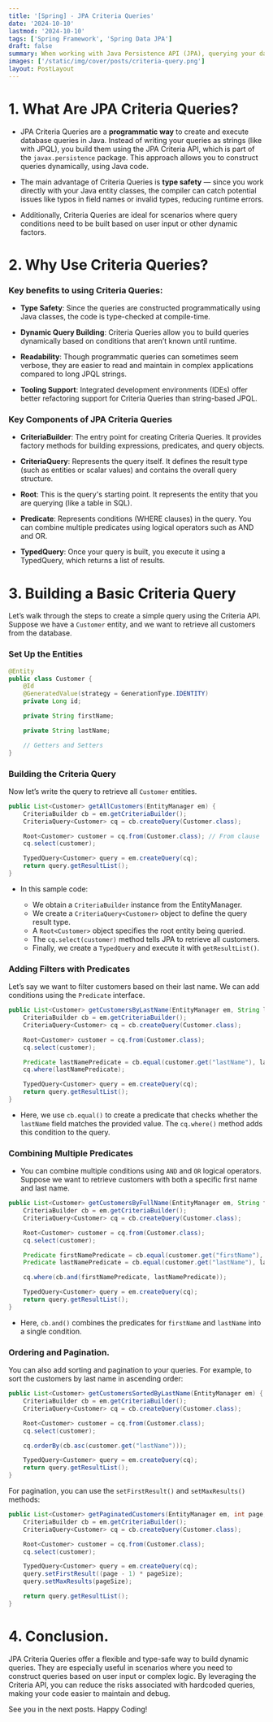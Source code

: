 ```yaml
---
title: '[Spring] - JPA Criteria Queries'
date: '2024-10-10'
lastmod: '2024-10-10'
tags: ['Spring Framework', 'Spring Data JPA']
draft: false
summary: When working with Java Persistence API (JPA), querying your data effectively is crucial. While JPQL (Java Persistence Query Language) is the most commonly used method for querying entities, JPA also offers another powerful option - Criteria Queries.
images: ['/static/img/cover/posts/criteria-query.png']
layout: PostLayout
---
```


<TOCInline toc={props.toc} asDisclosure toHeading={3} />

# 1. What Are JPA Criteria Queries?

- JPA Criteria Queries are a **programmatic way** to create and execute database queries in Java. Instead of writing your queries as strings (like with JPQL), you build them using the JPA Criteria API, which is part of the `javax.persistence` package. This approach allows you to construct queries dynamically, using Java code.

- The main advantage of Criteria Queries is **type safety** — since you work directly with your Java entity classes, the compiler can catch potential issues like typos in field names or invalid types, reducing runtime errors.

- Additionally, Criteria Queries are ideal for scenarios where query conditions need to be built based on user input or other dynamic factors.

# 2. Why Use Criteria Queries?

### Key benefits to using Criteria Queries:

- **Type Safety**: Since the queries are constructed programmatically using Java classes, the code is type-checked at compile-time.

- **Dynamic Query Building**: Criteria Queries allow you to build queries dynamically based on conditions that aren’t known until runtime.

- **Readability**: Though programmatic queries can sometimes seem verbose, they are easier to read and maintain in complex applications compared to long JPQL strings.

- **Tooling Support**: Integrated development environments (IDEs) offer better refactoring support for Criteria Queries than string-based JPQL.

### Key Components of JPA Criteria Queries

- **CriteriaBuilder**: The entry point for creating Criteria Queries. It provides factory methods for building expressions, predicates, and query objects.

- **CriteriaQuery**: Represents the query itself. It defines the result type (such as entities or scalar values) and contains the overall query structure.

- **Root**: This is the query's starting point. It represents the entity that you are querying (like a table in SQL).

- **Predicate**: Represents conditions (WHERE clauses) in the query. You can combine multiple predicates using logical operators such as AND and OR.

- **TypedQuery**: Once your query is built, you execute it using a TypedQuery, which returns a list of results.

# 3. Building a Basic Criteria Query

Let’s walk through the steps to create a simple query using the Criteria API. Suppose we have a `Customer` entity, and we want to retrieve all customers from the database.

### Set Up the Entities

```Java
@Entity
public class Customer {
    @Id
    @GeneratedValue(strategy = GenerationType.IDENTITY)
    private Long id;

    private String firstName;

    private String lastName;

    // Getters and Setters
}
```

### Building the Criteria Query

Now let’s write the query to retrieve all `Customer` entities.

```Java
public List<Customer> getAllCustomers(EntityManager em) {
    CriteriaBuilder cb = em.getCriteriaBuilder();
    CriteriaQuery<Customer> cq = cb.createQuery(Customer.class);

    Root<Customer> customer = cq.from(Customer.class); // From clause
    cq.select(customer);

    TypedQuery<Customer> query = em.createQuery(cq);
    return query.getResultList();
}
```

- In this sample code:

  - We obtain a `CriteriaBuilder` instance from the EntityManager.
  - We create a `CriteriaQuery<Customer>` object to define the query result type.
  - A `Root<Customer>` object specifies the root entity being queried.
  - The `cq.select(customer)` method tells JPA to retrieve all customers.
  - Finally, we create a `TypedQuery` and execute it with `getResultList()`.

### Adding Filters with Predicates

Let’s say we want to filter customers based on their last name. We can add conditions using the `Predicate` interface.

```Java
public List<Customer> getCustomersByLastName(EntityManager em, String lastName) {
    CriteriaBuilder cb = em.getCriteriaBuilder();
    CriteriaQuery<Customer> cq = cb.createQuery(Customer.class);

    Root<Customer> customer = cq.from(Customer.class);
    cq.select(customer);

    Predicate lastNamePredicate = cb.equal(customer.get("lastName"), lastName);
    cq.where(lastNamePredicate);

    TypedQuery<Customer> query = em.createQuery(cq);
    return query.getResultList();
}
```

- Here, we use `cb.equal()` to create a predicate that checks whether the `lastName` field matches the provided value. The `cq.where()` method adds this condition to the query.

### Combining Multiple Predicates

- You can combine multiple conditions using `AND` and `OR` logical operators. Suppose we want to retrieve customers with both a specific first name and last name.

```Java
public List<Customer> getCustomersByFullName(EntityManager em, String firstName, String lastName) {
    CriteriaBuilder cb = em.getCriteriaBuilder();
    CriteriaQuery<Customer> cq = cb.createQuery(Customer.class);

    Root<Customer> customer = cq.from(Customer.class);
    cq.select(customer);

    Predicate firstNamePredicate = cb.equal(customer.get("firstName"), firstName);
    Predicate lastNamePredicate = cb.equal(customer.get("lastName"), lastName);

    cq.where(cb.and(firstNamePredicate, lastNamePredicate));

    TypedQuery<Customer> query = em.createQuery(cq);
    return query.getResultList();
}
```

- Here, `cb.and()` combines the predicates for `firstName` and `lastName` into a single condition.

### Ordering and Pagination.

You can also add sorting and pagination to your queries. For example, to sort the customers by last name in ascending order:

```Java
public List<Customer> getCustomersSortedByLastName(EntityManager em) {
    CriteriaBuilder cb = em.getCriteriaBuilder();
    CriteriaQuery<Customer> cq = cb.createQuery(Customer.class);

    Root<Customer> customer = cq.from(Customer.class);
    cq.select(customer);

    cq.orderBy(cb.asc(customer.get("lastName")));

    TypedQuery<Customer> query = em.createQuery(cq);
    return query.getResultList();
}
```

For pagination, you can use the `setFirstResult()` and `setMaxResults()` methods:

```Java
public List<Customer> getPaginatedCustomers(EntityManager em, int page, int pageSize) {
    CriteriaBuilder cb = em.getCriteriaBuilder();
    CriteriaQuery<Customer> cq = cb.createQuery(Customer.class);

    Root<Customer> customer = cq.from(Customer.class);
    cq.select(customer);

    TypedQuery<Customer> query = em.createQuery(cq);
    query.setFirstResult((page - 1) * pageSize);
    query.setMaxResults(pageSize);

    return query.getResultList();
}
```

# 4. Conclusion.

JPA Criteria Queries offer a flexible and type-safe way to build dynamic queries. They are especially useful in scenarios where you need to construct queries based on user input or complex logic. By leveraging the Criteria API, you can reduce the risks associated with hardcoded queries, making your code easier to maintain and debug.

See you in the next posts. Happy Coding!
